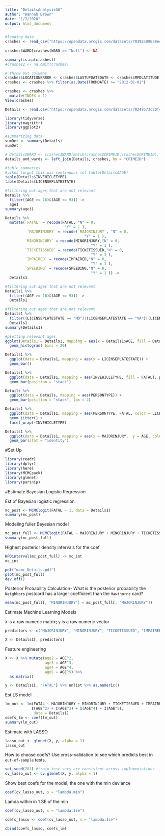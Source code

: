 ```yaml
---
title: "DetailsAnalysisG6"
author: "Hannah Brown"
date: "1/7/2020"
output: html_document
---
```


```r
#loading data
crashes <- read_csv("https://opendata.arcgis.com/datasets/70392a096a8e431381f1f692aaa06afd_24.csv")
  
crashes$WARD[crashes$WARD == "Null"] <- NA

summary(is.na(crashes))
#crashes2 <- na.omit(crashes)

# throw out columns
crashes$LOCATIONERROR <- crashes$LASTUPDATEDATE <- crashes$MPDLATITUDE <- crashes$MPDLONGITUDE <- crashes$MPDGEOX <- crashes$MPDGEOY <- crashes$STREETSEGID <- crashes$ROADWAYSEGID <- crashes$MAR_ADDRESS <- crashes$TODATE <- crashes$FATALPASSENGER <- crashes$MAJORINJURIESPASSENGER <- crashes$UNKNOWNINJURIESPASSENGER <- NULL
crashes <- crashes %>% filter(as.Date(FROMDATE) >= "2012-01-01")

crashes <- crashes %>%
  mutate(INDEX = 1)
View(crashes)

Details <- read.csv("https://opendata.arcgis.com/datasets/70248b73c20f46b0a5ee895fc91d6222_25.csv")
```

```r
library(tidyverse)
library(magrittr)
library(ggplot2)
```


```r
#summarizing data
sumDet <- summary(Details)
sumDet
```

```r
# Details$WARD <- crashes$WARD[match(crashes$CRIMEID,crashes$CRIMEID), all = FALSE];
details_and_wards <- left_join(Details, crashes, by = "CRIMEID")
```


```r
#table summaries
#yikes forgot this was continuous lol table(Details$AGE)
table(Details$INVEHICLETYPE)
table(Details$LICENSEPLATESTATE)
```

```r
#filtering out ages that are not relevant
Details %>% 
  filter((AGE >= 16)&(AGE <= 93)) ->
  age1
summary(age1)
```

```r
Details %>% 
  mutate(`FATAL` = recode(FATAL, "N" = 0, 
                           "Y" = 1 ),
          `MAJORINJURY` = recode(`MAJORINJURY`, "N" = 0, 
                                    "Y" = 1 ),
         `MINORINJURY` = recode(MINORINJURY,"N" = 0, 
                                       "Y" = 1 ),
         `TICKETISSUED` = recode(TICKETISSUED,"N" = 0, 
                                       "Y" = 1 ),
         `IMPAIRED` = recode(IMPAIRED,"N" = 0, 
                                       "Y" = 1 ),
         `SPEEDING` = recode(SPEEDING,"N" = 0, 
                                       "Y" = 1 )) ->
  Details1
```

```r
#filtering out ages that are not relevant
Details1 %>% 
  filter((AGE >= 16)&(AGE <= 93)) ->
  Details1
```

```r
#filtering out ages that are not relevant
Details1 %>% 
  filter((LICENSEPLATESTATE == "MD")|(LICENSEPLATESTATE == "VA")|(LICENSEPLATESTATE == "DC")) ->
  Details1
summary(Details1)
```

```r
#plotting relevant ages
ggplot(Details1 = Details1, mapping = aes(x = Details1$AGE, fill = Details1$LICENSEPLATESTATE)) +
  geom_histogram( bins = 20)
```

```r
Details1 %>% 
  ggplot(data = Details1, mapping = aes(x = LICENSEPLATESTATE)) +
  geom_bar()
```

```r
Details1 %>% 
  ggplot(data = Details1, mapping = aes(INVEHICLETYPE, fill = FATAL), par(las = 2)) +
  geom_bar(position = "stack")
```

```r
Details %>% 
  ggplot(data = Details, mapping = aes(PERSONTYPE)) +
  geom_bar(position = "stack", las = 2)
```


```r
Details1 %>% 
  ggplot(data = Details1, mapping = aes(PERSONTYPE, FATAL, color = LICENSEPLATESTATE)) +
  geom_jitter() +
  facet_wrap(~INVEHICLETYPE)
```


```r
Details1 %>% 
  ggplot(data = Details1, mapping = aes(x = MAJORINJURY,  y = AGE, color = IMPAIRED)) +
  geom_bar(stat = "identity")
```



#Set Up
```r
library(readr)
library(dplyr)
library(here)
library(MCMCpack)
library(glmnet)
library(parsnip)
```

#Estimate Bayesian Logistic Regression

Est of Bayesian logistic regression
```r
mc_post <- MCMClogit(FATAL ~ 1, data = Details1)
summary(mc_post)
```

Modeling fuller Bayesian model
```r
mc_post_full <- MCMClogit(FATAL ~ MAJORINJURY + MINORINJURY + TICKETISSUED + IMPAIRED + SPEEDING + AGE, data = Details1, burnin = 500, mcmc = 2000, thin = 2)
summary(mc_post_full)
```

Highest posterior density intervals for the coef
```r
HPDinterval(mc_post_full) -> mc_int
mc_int
```

```r
pdf("mcmc_Details.pdf")
plot(mc_post_full)
dev.off()
```

Posterior Probability Calculation- What is the posterior probability the `Neighbors` postcard has a larger coefficient than the `Hawthorne` card?
```r
mean(mc_post_full[, "MINORINJURY"] < mc_post_full[, "MAJORINJURY"])
```

Estimate Machine Learning Models

`X` is a raw numeric matrix; `y` is a raw numeric vector
```r
predictors <- c("MAJORINJURY", "MINORINJURY", "TICKETISSUED", "IMPAIRED", "SPEEDING", "AGE")

X <- Details1[, predictors]
```

Feature engineering
```r
X <- X %>% mutate(age2 = AGE^2,
                  age3 = AGE^3,
                  age4 = AGE^4,
                  age5 = AGE^5) %>%
  as.matrix()

y <- Details1[, "FATAL"] %>% unlist %>% as.numeric()
```

Est LS model
```r
lm_out <- lm(FATAL ~ MAJORINJURY + MINORINJURY + TICKETISSUED + IMPAIRED + SPEEDING + AGE + 
            I(AGE^2) + I(AGE^3) + I(AGE^4) + I(AGE^5),
             data = Details1)
coefs_lm <- coef(lm_out)
summary(lm_out)
```

Estimate with LASSO
```r
lasso_out <- glmnet(X, y, alpha = 1)
lasso_out
```

How to choose coefs? Use cross-validation to see which predicts best in `out-of-sample` tests. 
```r
set.seed(281) #train-test sets are consistent across implementations
cv_lasso_out <- cv.glmnet(X, y, alpha = 1)
```

Show best coefs for the model, the one with the min deviance
```r
coef(cv_lasso_out, s = "lambda.min")
```

Lamda within in 1 SE of the min
```r
coef(cv_lasso_out, s = "lambda.1se")
```

```r
coefs_lasso <- coef(cv_lasso_out, s = "lambda.1se")
```

```r
cbind(coefs_lasso, coefs_lm)
```



